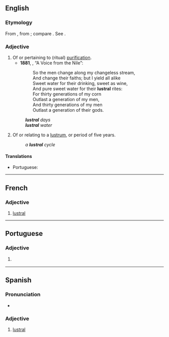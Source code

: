 ==English==

===Etymology===
From {{etyl|la|en}} {{lena}} {{m|la|lustralis}}, from {{m|la|lustrum}}; compare {{etyl|fr|en}} {{m|fr|lustral}}. See {{m|en|lustrum}}.

===Adjective===
{{head|en|adjective}}

# Of or pertaining to (ritual) [[purification]].
#* '''1881''', {{w|James Thomson (poet, born 1834)|James Thomson (B. V.)}}, “A Voice from the Nile”:
#*: So the men change along my changeless stream,<br>And change their faiths; but I yield all alike<br>Sweet water for their drinking, sweet as wine,<br>And pure sweet water for their '''lustral''' rites:<br>For thirty generations of my corn<br>Outlast a generation of my men,<br>And thirty generations of my men<br>Outlast a generation of their gods.
#: '''''lustral''' days''
#: '''''lustral''' water''
# Of or relating to a [[lustrum]], or period of five years.
#: ''a '''lustral''' cycle''

====Translations====
{{trans-top|relating to ritual purification}}
* Portuguese: {{t|pt|lustral}}
{{trans-mid}}
{{trans-bottom}}

----

==French==

===Adjective===
{{fr-adj}}

# [[#English|lustral]]

----

==Portuguese==

===Adjective===
{{pt-adj|lustra|l}}

# {{l|en|lustral}} {{gloss|relating to ritual purification}}

----

==Spanish==

===Pronunciation===
* {{es-IPA}}

===Adjective===
{{es-adj|pl=lustrales}}

# [[#English|lustral]]